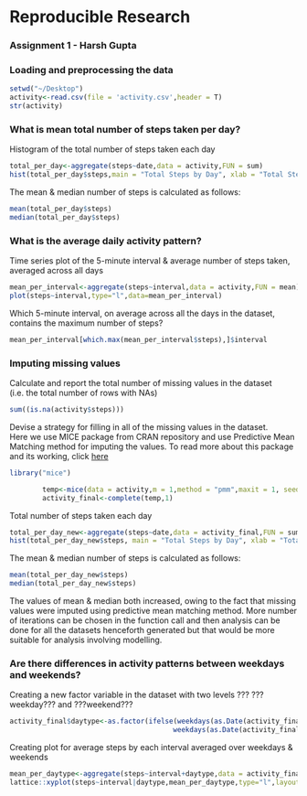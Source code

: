 Reproducible Research
==========================
### Assignment 1 - Harsh Gupta



### Loading and preprocessing the data

```r
setwd("~/Desktop")
activity<-read.csv(file = 'activity.csv',header = T)
str(activity)
```

### What is mean total number of steps taken per day?

Histogram of the total number of steps taken each day

```r
total_per_day<-aggregate(steps~date,data = activity,FUN = sum)
hist(total_per_day$steps,main = "Total Steps by Day", xlab = "Total Steps per Day", col = "red")
```

The mean & median number of steps is calculated as follows:

```r
mean(total_per_day$steps)
median(total_per_day$steps)
```

### What is the average daily activity pattern?

Time series plot of the 5-minute interval & average number of steps taken, averaged across all days

```r
mean_per_interval<-aggregate(steps~interval,data = activity,FUN = mean)
plot(steps~interval,type="l",data=mean_per_interval)
```

Which 5-minute interval, on average across all the days in the dataset, contains the maximum number of steps?

```r
mean_per_interval[which.max(mean_per_interval$steps),]$interval
```

### Imputing missing values

Calculate and report the total number of missing values in the dataset (i.e. the total number of rows with NAs)

```r
sum((is.na(activity$steps)))
```

Devise a strategy for filling in all of the missing values in the dataset.  
Here we use MICE package from CRAN repository and use Predictive Mean Matching method for imputing the values.
To read more about this package and its working, click [here](https://cran.r-project.org/web/packages/mice/index.html)

```r
library("mice")

        temp<-mice(data = activity,m = 1,method = "pmm",maxit = 1, seed = 500)
        activity_final<-complete(temp,1)
```


Total number of steps taken each day

```r
total_per_day_new<-aggregate(steps~date,data = activity_final,FUN = sum)
hist(total_per_day_new$steps, main = "Total Steps by Day", xlab = "Total Steps per Day", col = "red")
```

The mean & median number of steps is calculated as follows:

```r
mean(total_per_day_new$steps)
median(total_per_day_new$steps)
```

The values of mean & median both increased, owing to the fact that missing values were imputed using predictive mean matching method. More number of iterations can be chosen in the function call and then analysis can be done for all the datasets henceforth generated but that would be more suitable for analysis involving modelling.

### Are there differences in activity patterns between weekdays and weekends?

Creating a new factor variable in the dataset with two levels ??? ???weekday??? and ???weekend???

```r
activity_final$daytype<-as.factor(ifelse(weekdays(as.Date(activity_final$date))=='Saturday'|
                                        weekdays(as.Date(activity_final$date))=='Sunday',"Weekend","Weekday"))
```

Creating plot for average steps by each interval averaged over weekdays & weekends

```r
mean_per_daytype<-aggregate(steps~interval+daytype,data = activity_final,FUN = mean)
lattice::xyplot(steps~interval|daytype,mean_per_daytype,type="l",layout=c(1,2))
```
